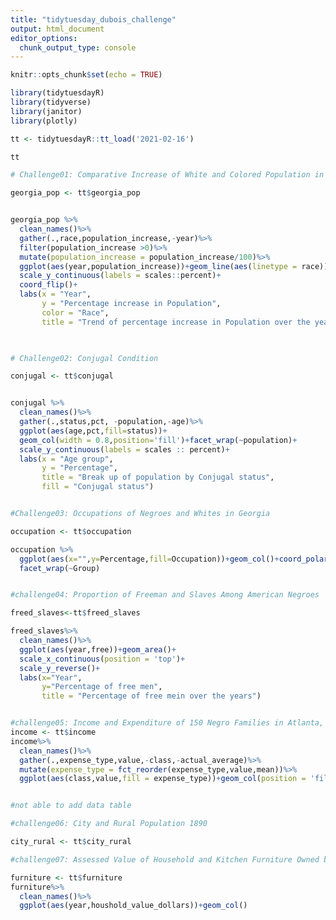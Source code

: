 ```yaml
---
title: "tidytuesday_dubois_challenge"
output: html_document
editor_options: 
  chunk_output_type: console
---
```


```r
knitr::opts_chunk$set(echo = TRUE)
```


```r
library(tidytuesdayR)
library(tidyverse)
library(janitor)
library(plotly)

```

```r
tt <- tidytuesdayR::tt_load('2021-02-16')

tt


```

```r
# Challenge01: Comparative Increase of White and Colored Population in Georgia

georgia_pop <- tt$georgia_pop


georgia_pop %>% 
  clean_names()%>%
  gather(.,race,population_increase,-year)%>%
  filter(population_increase >0)%>%
  mutate(population_increase = population_increase/100)%>%
  ggplot(aes(year,population_increase))+geom_line(aes(linetype = race))+
  scale_y_continuous(labels = scales::percent)+
  coord_flip()+
  labs(x = "Year",
       y = "Percentage increase in Population",
       color = "Race",
       title = "Trend of percentage increase in Population over the years by Race")
  



```


```r
# Challenge02: Conjugal Condition

conjugal <- tt$conjugal


conjugal %>% 
  clean_names()%>%
  gather(.,status,pct, -population,-age)%>%
  ggplot(aes(age,pct,fill=status))+
  geom_col(width = 0.8,position='fill')+facet_wrap(~population)+
  scale_y_continuous(labels = scales :: percent)+
  labs(x = "Age group",
       y = "Percentage",
       title = "Break up of population by Conjugal status",
       fill = "Conjugal status")



```

```r
#Challenge03: Occupations of Negroes and Whites in Georgia

occupation <- tt$occupation

occupation %>% 
  ggplot(aes(x="",y=Percentage,fill=Occupation))+geom_col()+coord_polar("y",start=0)+
  facet_wrap(~Group)



```


```r
#challenge04: Proportion of Freeman and Slaves Among American Negroes

freed_slaves<-tt$freed_slaves

freed_slaves%>%
  clean_names()%>%
  ggplot(aes(year,free))+geom_area()+
  scale_x_continuous(position = 'top')+
  scale_y_reverse()+
  labs(x="Year",
       y="Percentage of free men",
       title = "Percentage of free mein over the years")



```

```r
#challenge05: Income and Expenditure of 150 Negro Families in Atlanta, GA, USA
income <- tt$income
income%>%
  clean_names()%>%
  gather(.,expense_type,value,-class,-actual_average)%>%
  mutate(expense_type = fct_reorder(expense_type,value,mean))%>%
  ggplot(aes(class,value,fill = expense_type))+geom_col(position = 'fill')+coord_flip()


#not able to add data table 


```


```r
#challenge06: City and Rural Population 1890

city_rural <- tt$city_rural


```


```r
#challenge07: Assessed Value of Household and Kitchen Furniture Owned by Georgia Negroes.

furniture <- tt$furniture
furniture%>%
  clean_names()%>%
  ggplot(aes(year,houshold_value_dollars))+geom_col()



```

```r



```

